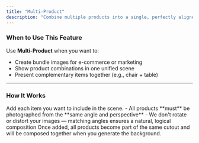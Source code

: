 ```yaml
---
title: "Multi-Product"
description: "Combine multiple products into a single, perfectly aligned packshot."
---
```


### When to Use This Feature

Use **Multi-Product** when you want to:

- Create bundle images for e-commerce or marketing
- Show product combinations in one unified scene
- Present complementary items together (e.g., chair \+ table)

---

### How It Works

<Steps>
  <Step title="Upload Your Product Images">
    Add each item you want to include in the scene.
  </Step>
  <Step title="Ensure Consistency">
    - All products **must** be photographed from the **same angle and perspective**
    - We don't rotate or distort your images — matching angles ensures a natural, logical composition
  </Step>
  <Step title="Generate Your Scene">
    Once added, all products become part of the same cutout and will be composed together when you generate the background.
  </Step>
</Steps>